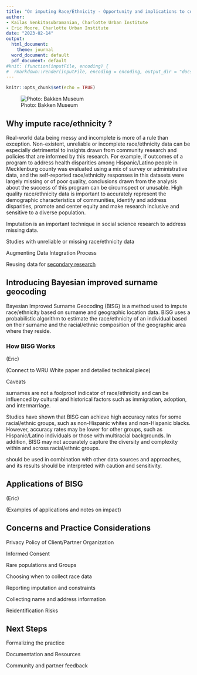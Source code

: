 ```yaml
---
title: "On imputing Race/Ethnicity - Opportunity and implications to community research"
author:
- Kailas Venkitasubramanian, Charlotte Urban Institute
- Eric Moore, Charlotte Urban Institute
date: "2023-02-14"
output:
  html_document:
    theme: journal
  word_document: default
  pdf_document: default
#knit: (function(inputFile, encoding) {
#  rmarkdown::render(inputFile, encoding = encoding, output_dir = "docs") })
---
```


```r
knitr::opts_chunk$set(echo = TRUE)
```

![Photo: Bakken Museum](images/photobybakkenmuseum.jpg)

## Why impute race/ethnicity ?

Real-world data being messy and incomplete is more of a rule than exception. Non-existent, unreliable or incomplete race/ethnicity data can be especially detrimental to insights drawn from community research and policies that are informed by this research. For example, if outcomes of a program to address health disparities among Hispanic/Latino people in Mecklenburg county was evaluated using a mix of survey or administrative data, and the self-reported race/ethnicity responses in this datasets were largely missing or of poor quality, conclusions drawn from the analysis about the success of this program can be circumspect or unusable. High quality race/ethnicity data is important to accurately represent the demographic characteristics of communities, identify and address disparities, promote and center equity and make research inclusive and sensitive to a diverse population. 

Imputation is an important technique in social science research to address missing data. 



Studies with unreliable or missing race/ethnicity data

Augmenting Data Integration Process

Reusing data for [secondary research](https://en.wikipedia.org/wiki/Secondary_research)




## Introducing Bayesian improved surname geocoding

Bayesian Improved Surname Geocoding (BISG) is a method used to impute race/ethnicity based on surname and geographic location data. BISG uses a probabilistic algorithm to estimate the race/ethnicity of an individual based on their surname and the racial/ethnic composition of the geographic area where they reside. 


### How BISG Works

(Eric)

(Connect to WRU White paper and detailed technical piece)

Caveats

surnames are not a foolproof indicator of race/ethnicity and can be influenced by cultural and historical factors such as immigration, adoption, and intermarriage.

Studies have shown that BISG can achieve high accuracy rates for some racial/ethnic groups, such as non-Hispanic whites and non-Hispanic blacks. However, accuracy rates may be lower for other groups, such as Hispanic/Latino individuals or those with multiracial backgrounds. In addition, BISG may not accurately capture the diversity and complexity within and across racial/ethnic groups.

should be used in combination with other data sources and approaches, and its results should be interpreted with caution and sensitivity.

## Applications of BISG

(Eric)

(Examples of applications and notes on impact)


## Concerns and Practice Considerations 

Privacy Policy of Client/Partner Organization

Informed Consent

Rare populations and Groups

Choosing when to collect race data

Reporting imputation and constraints

Collecting name and address information

Reidentification Risks

## Next Steps 


Formalizing the practice 

Documentation and Resources

Community and partner feedback



